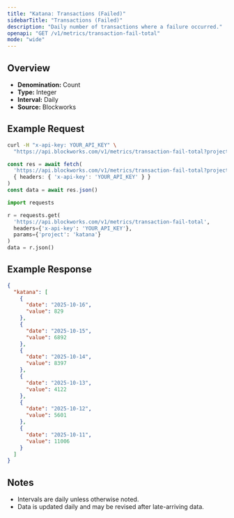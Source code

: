```yaml
---
title: "Katana: Transactions (Failed)"
sidebarTitle: "Transactions (Failed)"
description: "Daily number of transactions where a failure occurred."
openapi: "GET /v1/metrics/transaction-fail-total"
mode: "wide"
---
```


## Overview

- **Denomination:** Count
- **Type:** Integer
- **Interval:** Daily
- **Source:** Blockworks

## Example Request

<CodeGroup>

```bash cURL
curl -H "x-api-key: YOUR_API_KEY" \
  "https://api.blockworks.com/v1/metrics/transaction-fail-total?project=katana"
```

```typescript TypeScript
const res = await fetch(
  'https://api.blockworks.com/v1/metrics/transaction-fail-total?project=katana',
  { headers: { 'x-api-key': 'YOUR_API_KEY' } }
)
const data = await res.json()
```

```python Python
import requests

r = requests.get(
  'https://api.blockworks.com/v1/metrics/transaction-fail-total',
  headers={'x-api-key': 'YOUR_API_KEY'},
  params={'project': 'katana'}
)
data = r.json()
```

</CodeGroup>

## Example Response

```json
{
  "katana": [
    {
      "date": "2025-10-16",
      "value": 829
    },
    {
      "date": "2025-10-15",
      "value": 6892
    },
    {
      "date": "2025-10-14",
      "value": 8397
    },
    {
      "date": "2025-10-13",
      "value": 4122
    },
    {
      "date": "2025-10-12",
      "value": 5601
    },
    {
      "date": "2025-10-11",
      "value": 11006
    }
  ]
}
```

## Notes
- Intervals are daily unless otherwise noted.
- Data is updated daily and may be revised after late-arriving data.